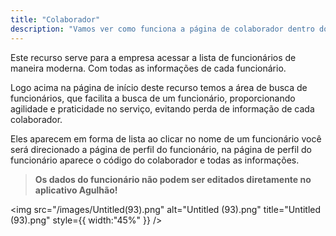 ```yaml
---
title: "Colaborador"
description: "Vamos ver como funciona a página de colaborador dentro do aplicativo agulhão ."
---
```


Este recurso serve para a empresa acessar a lista de funcionários de maneira moderna. Com todas as informações de cada funcionário.

Logo acima na página de início deste recurso temos a área de busca de funcionários, que facilita a busca de um funcionário, proporcionando agilidade e praticidade no serviço, evitando perda de informação de cada colaborador.

Eles aparecem em forma de lista ao clicar no nome de um funcionário você será direcionado a página de perfil do funcionário, na página de perfil do funcionário aparece o código do colaborador e todas as informações.

> **Os dados do funcionário não podem ser editados diretamente no aplicativo Agulhão\!**

<img
  src="/images/Untitled(93).png"
  alt="Untitled (93).png"
  title="Untitled (93).png"
  style={{ width:"45%" }}
/>